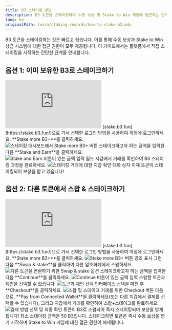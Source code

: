 ```yaml
---
title: B3 스테이킹 방법
description: B3 토큰을 스테이킹하여 수동 보상 및 Stake to Win 게임에 접근하는 단계별 가이드
lang: ko
originalPath: learn/staking-rewards/how-to-stake-b3.mdx
---
```

B3 토큰을 스테이킹하는 것은 빠르고 쉽습니다. 이를 통해 수동 보상과 Stake to Win 상금 시스템에 대한 접근 권한이 모두 제공됩니다. 이 가이드에서는 플랫폼에서 직접 스테이킹을 시작하는 간단한 단계를 안내합니다.

## 옵션 1: 이미 보유한 B3로 스테이크하기

<iframe
  className="w-full aspect-video rounded-xl"
  src="https://www.youtube.com/embed/Zu5TnpUBL6k"
  title="How to stake B3 tokens you already own"
  frameBorder="0"
  allow="accelerometer; autoplay; clipboard-write; encrypted-media; gyroscope; picture-in-picture"
  allowFullScreen
></iframe>

<Steps>
<Step title="스테이킹 플랫폼으로 이동">
  [stake.b3.fun](https://stake.b3.fun/)으로 가서 선택한 로그인 방법을 사용하여 계정에 로그인하세요.
</Step>

<Step title="스테이킹 과정 시작">
  **Stake more B3+**를 클릭하세요.
  
  <Frame>
    <img src="https://s3.amazonaws.com/helpscout.net/docs/assets/685306b72e0550277aa9250e/images/687f97cb6a4f6401251730bb/file-7lDhTXr2GU.png" alt="스테이킹 대시보드에서 Stake more B3+ 버튼" />
  </Frame>
</Step>

<Step title="스테이크 금액 입력">
  스테이크하고자 하는 금액을 입력한 다음 **Stake and Earn**을 클릭하세요.
  
  <Frame>
    <img src="https://s3.amazonaws.com/helpscout.net/docs/assets/685306b72e0550277aa9250e/images/687f97ea8518d2516d1a45e1/file-rzsRDBNoay.png" alt="Stake and Earn 버튼이 있는 금액 입력 필드" />
  </Frame>
</Step>

<Step title="거래 확인">
  지갑에서 거래를 확인하여 B3 스테이킹 과정을 완료하세요.
  
  <Frame>
    <img src="https://s3.amazonaws.com/helpscout.net/docs/assets/685306b72e0550277aa9250e/images/687f9a50185c133b2c0a48aa/file-G6t76GCh1z.png" alt="스테이킹 거래에 대한 지갑 확인 대화 상자" />
  </Frame>
  
  <Check>
    이제 토큰이 스테이킹되어 보상을 받고 있습니다!
  </Check>
</Step>
</Steps>

## 옵션 2: 다른 토큰에서 스왑 & 스테이크하기

<iframe
  className="w-full aspect-video rounded-xl"
  src="https://www.youtube.com/embed/4tiZimJIv_M"
  title="How to swap and stake from other tokens"
  frameBorder="0"
  allow="accelerometer; autoplay; clipboard-write; encrypted-media; gyroscope; picture-in-picture"
  allowFullScreen
></iframe>

<Steps>
<Step title="스테이킹 플랫폼으로 이동">
  [stake.b3.fun](https://stake.b3.fun/)으로 가서 선택한 로그인 방법을 사용하여 계정에 로그인하세요.
</Step>

<Step title="스테이킹 과정 시작">
  **Stake more B3+**를 클릭하세요.
  
  <Frame>
    <img src="https://s3.amazonaws.com/helpscout.net/docs/assets/685306b72e0550277aa9250e/images/687f97cb6a4f6401251730bb/file-7lDhTXr2GU.png" alt="Stake more B3+ 버튼 강조 표시" />
  </Frame>
</Step>

<Step title="스왑 옵션 선택">
  그런 다음 **Swap & stake**을 클릭하여 다른 암호화폐에서 스왑하세요.
  
  <Frame>
    <img src="https://s3.amazonaws.com/helpscout.net/docs/assets/685306b72e0550277aa9250e/images/687f9fccb28ecf16639c863b/file-QKSATdeFEt.png" alt="다른 토큰을 변환하기 위한 Swap & stake 옵션" />
  </Frame>
</Step>

<Step title="금액 설정">
  스테이크하고자 하는 금액을 입력한 다음 **Continue**를 클릭하세요.
  
  <Frame>
    <img src="https://s3.amazonaws.com/helpscout.net/docs/assets/685306b72e0550277aa9250e/images/687fa28f185c133b2c0a4901/file-w4b8RL8Tg4.png" alt="Continue 버튼이 있는 금액 입력" />
  </Frame>
</Step>

<Step title="소스 토큰 선택">
  스왑할 토큰과 체인을 선택할 수 있습니다.
  
  <Frame>
    <img src="https://s3.amazonaws.com/helpscout.net/docs/assets/685306b72e0550277aa9250e/images/687fa22b965d8266feba1fa0/file-S02D7Kb8YN.png" alt="토큰과 체인 선택 인터페이스" />
  </Frame>
</Step>

<Step title="검토 및 체크아웃">
  선택을 마친 후 **Checkout**을 클릭하세요.
  
  <Frame>
    <img src="https://s3.amazonaws.com/helpscout.net/docs/assets/685306b72e0550277aa9250e/images/687fa334b28ecf16639c8651/file-MS2DQQAAiS.png" alt="스왑 및 스테이크 거래를 위한 Checkout 버튼" />
  </Frame>
</Step>

<Step title="결제 완료">
  다음으로, **Pay from Connected Wallet**을 클릭하세요(또는 다른 지갑에서 결제를 선택할 수 있습니다), 그리고 지갑에서 거래를 확인하여 스왑+스테이크를 완료하세요.
  
  <Frame>
    <img src="https://s3.amazonaws.com/helpscout.net/docs/assets/685306b72e0550277aa9250e/images/687fa3656a4f640125173121/file-cyWnP0BTYw.png" alt="결제 방법 선택 및 최종 확인" />
  </Frame>
  
  <Check>
    토큰이 B3로 스왑되어 즉시 스테이킹되며 보상을 받게 됩니다!
  </Check>
</Step>
</Steps>

<Note>
최소 스테이킹 금액은 50 B3입니다. 스테이크하면 토큰은 즉시 수동 보상을 받기 시작하며 Stake to Win 게임에 대한 접근 권한이 해제됩니다.
</Note>
